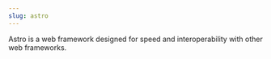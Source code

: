 ```yaml
---
slug: astro
---
```


<Link
  href="https://astro.build/"
  isExternal={true}
>Astro</Link>
is a web framework designed for speed and interoperability with other web frameworks.

